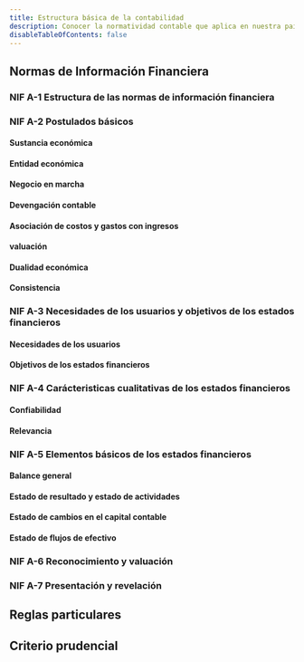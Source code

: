 ```yaml
---
title: Estructura básica de la contabilidad
description: Conocer la normatividad contable que aplica en nuestra país es fundamental para el ejercicio diario de nuestra profesión
disableTableOfContents: false
---
```

## Normas de Información Financiera

### NIF A-1 Estructura de las normas de información financiera

### NIF A-2 Postulados básicos

#### Sustancia económica

#### Entidad económica

#### Negocio en marcha

#### Devengación contable

#### Asociación de costos y gastos con ingresos

#### valuación

#### Dualidad económica

#### Consistencia

### NIF A-3 Necesidades de los usuarios y objetivos de los estados financieros

#### Necesidades de los usuarios

#### Objetivos de los estados financieros

### NIF A-4 Carácteristicas cualitativas de los estados financieros

#### Confiabilidad

#### Relevancia

### NIF A-5 Elementos básicos de los estados financieros

#### Balance general

#### Estado de resultado y estado de actividades

#### Estado de cambios en el capital contable

#### Estado de flujos de efectivo

### NIF A-6 Reconocimiento y valuación

### NIF A-7 Presentación y revelación

## Reglas particulares

## Criterio prudencial